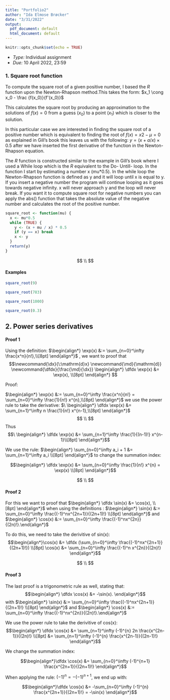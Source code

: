 ```yaml
---
title: "Portfolio2"
author: "Ida Elmose Brøcker"
date: "3/31/2022"
output:
  pdf_document: default
  html_document: default
---
```


```r
knitr::opts_chunk$set(echo = TRUE)
```


- *Type:* Individual assignment
- *Due:* 10 April 2022, 23:59

### 1. Square root function


To compute the square root of a given positive number, I based the _R_ function upon the Newton-Rhapson method.This takes the form: 
$x_1 \cong x_0 - \frac {f(x_0)}{f'(x_0)}$ 

This calculates the square root by producing an approximation to the solutions of $f(x) = 0$ from a guess $(x_0)$ to a point $(x_1)$ which is closer to the solution.

In this particular case we are interested in finding the square root of a positive number which is equivalent to finding the root of $f(x) = x2 − \mu = 0$ as explained in Gill's book this leaves us with the following:   $y = (x + a / x) \times 0.5$ after we have inserted the first derivative of the function in the Newton-Rhapson equation. 

The _R_ function is constructed similar to the example in Gill's book where I used a While loop which is the _R_ equivalent to the Do- Untill- loop. In the function I start by estimating a number x (mu*0.5). In the while loop the Newton-Rhapson function is defined as y and it will loop until x is equal to y. If you insert a negative number the program will continue looping as it goes towards negative infinity. x will never approach y and the loop will never break. If you want it to compute square root for negative numbers you can apply the abs() function that takes the absolute value of the negative number and calculates the root of the positive number. 


```r
square_root <- function(mu) {
  x <- mu*0.5
  while (TRUE) {
    y <- (x + mu / x) * 0.5
    if (y == x) break
    x <- y
  } 
  return(y)
}
```

$$
\\
$$

#### Examples

```r

square_root(9) 

square_root(783)

square_root(1000) 

square_root(0.3) 


```






## 2. Power series derivatives


#### Proof 1
 

 Using the definition: $\begin{align*} \exp(x) &:= \sum_{n=0}^\infty \frac{x^n}{n!},\\[8pt] \end{align*}$ , we want to proof that  $$\newcommand{\dx}{\:\mathrm{d}x}
\newcommand{\md}{\mathrm{d}}
\newcommand{\dfdx}{\frac{\md}{\dx}}
\begin{align*}
    \dfdx \exp(x) &= \exp(x), \\[8pt] \end{align*} $$ 
 
 Proof:     

  $\begin{align*} \exp(x) &:= \sum_{n=0}^\infty \frac{x^n}{n!} = \sum_{n=0}^\infty \frac{1}{n!} x^{n},\\[8pt] \end{align*}$  we use the power rule to take the derivative: 
 $\ \begin{align*} \dfdx \exp(x) &= \sum_{n=1}^\infty n \frac{1}{n!} x^{n-1},\\[8pt] \end{align*}$
 $$
 \\
 $$
 Thus 
 $$\ \begin{align*} \dfdx \exp(x) &= \sum_{n=1}^\infty \frac{1}{(n-1)!} x^{n-1}\\[8pt] \end{align*}$$
 
 We use the rule: $\begin{align*} \sum_{n=0}^\infty a_i + 1 &= \sum_{n=1}^\infty a_i \\[8pt] \end{align*}$  to change the summation index: 
 
 $$\begin{align*} \dfdx \exp(x) &= \sum_{n=0}^\infty \frac{1}{n!} x^{n} = \exp(x) \\[8pt] \end{align*}$$

$$
\\
$$

#### Proof 2

For this we want to proof that $\begin{align*} \dfdx \sin(x) &= \cos(x), \\[8pt] \end{align*}$  when using the definitions : $\begin{align*} \sin(x) &:= \sum_{n=0}^\infty \frac{(-1)^nx^{2n+1}}{(2n+1)!} \\[8pt] \end{align*}$ and $\begin{align*} \cos(x) &:= \sum_{n=0}^\infty \frac{(-1)^nx^{2n}}{(2n)!}.\end{align*}$

To do this, we need to take the derivitive of sin(x):  $$\begin{align*}\cos(x) &= \dfdx (\sum_{n=0}^\infty \frac{(-1)^nx^{2n+1}}{(2n+1)!}) \\[8pt]
\cos(x) &= \sum_{n=0}^\infty \frac{(-1)^n x^{2n}}{(2n)!}
\end{align*}$$ 

$$
\\
$$

#### Proof 3

The last proof is a trigonometric rule as well, stating that:  $$\begin{align*} \dfdx \cos(x) &= -\sin(x).
\end{align*}$$ with $\begin{align*} \sin(x) &:= \sum_{n=0}^\infty \frac{(-1)^nx^{2n+1}}{(2n+1)!} \\[8pt] \end{align*}$ and $\begin{align*} \cos(x) &:= \sum_{n=0}^\infty \frac{(-1)^nx^{2n}}{(2n)!}.\end{align*}$

We use the power rule to take the derivitive of cos(x):
$$\begin{align*} \dfdx \cos(x) &= \sum_{n=1}^\infty (-1)^{n} 2n \frac{x^{2n-1}}{(2n)!} \\[8pt] 
&= \sum_{n=1}^\infty (-1)^{n} \frac{x^{2n-1}}{(2n-1)!} \end{align*}$$

We change the summation index: 

$$\begin{align*}\dfdx \cos(x) &= \sum_{n=0}^\infty (-1)^{n+1} \frac{x^{2n+1}}{(2n+1)!} \end{align*}$$


When applying the rule: $(-1)^n =-(-1)^{n+1}$, we end up with: 

$$\begin{align*}\dfdx \cos(x) &= -\sum_{n=0}^\infty (-1)^{n} \frac{x^{2n+1}}{(2n+1)!} = -\sin(x) \end{align*}$$





